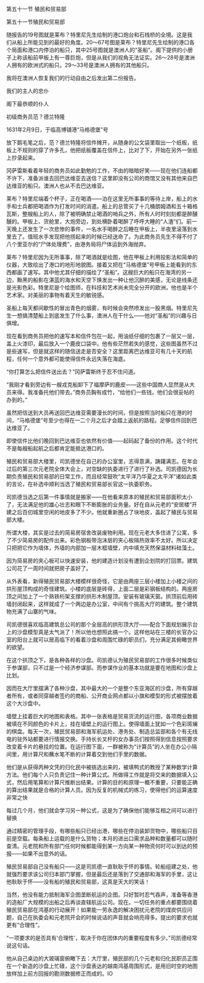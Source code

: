 

第五十一节 殖民和贸易部

第五十一节殖民和贸易部

随报告的19号图就是莱布？特里尼先生绘制的港口炮台和石栈桥的全境。这是我们从船上所能见到的最好的角度。20～67号图是莱布？特里尼先生绘制的港口各个局面和港口内停泊的船只，其中25号图就是澳洲人的“圣船”。阁下提供的小册子上称该船前甲板上有一尊巨炮，但是从我们的视角无法证实。26～28号是澳洲人拥有的欧洲式的船只。29～33号是澳洲人拥有的其他船只。

我将在澳洲人恢复我们的行动自由之后发出第二份报告。

我们的主人的忠仆

阁下最恭顺的仆人

初级商务员范？德兰特隆

1631年2月9日，于临高博铺港“马格德堡”号

放下鹅毛笔之后，范？德兰特隆将信件摊开，从随身的公文袋里取出一个纸板，纸板上不规则的穿了许多孔，他把纸板覆盖在信件上，比对了下，开始在另外一张纸上抄录起来。

冈萨雷斯看着年轻的商务员如此勤勉的工作，不由的暗暗好笑――现在他们连船都不许下，准备派谁去回巴达维亚去送信？这里即没有公司的商馆又没有其他来自巴达维亚的船只。澳洲人也从不去巴达维亚。

莱布？特里尼端着个杯子，正在喝酒――泊在这里无所事事的等待上岸，船上的水手和士兵都把喝酒作为打发时间的消遣。船上的总管买了十几桶朗姆酒和五十箱格瓦斯，整艘船上的人，除了被明确禁止喝酒的哨兵之外，所有人时时刻刻都是醉醺醺的。甲板上、货舱里，大炮旁边，到处横卧着喝醉了呼呼大睡的“人渣”们。前一天晚上还发生了一次悲惨的事件，一名水手喝醉之后睡在甲板上，半夜里滚落到水里去了。值班水手发现把他捞起来的时候已经送命了。为此商务员先生不得不付了八个里亚尔的“尸体处理费”，由港务局将尸体运到外海抛弃。

莱布？特里尼因为无所事事，除了喝酒就是绘图，他在甲板上利用投影法和简单的仪器，大致绘出了港口的地形地貌图。接着又把在“马格德堡”号甲板上能看到的东西都画了速写。其中他尤其仔细的描绘了“圣船”。这艘巨大的船只在海湾的另一边，黝黑的船影在湛蓝的海水和天空下焕发出一种让他沉醉的美感，无论是线条还是光影色彩。特里尼是个绘图师，在科技和艺术尚未完全分开的欧洲，他也是半个艺术家。对美丽的事物有着天生的敏锐感。

圣船上每天都间歇性的冒出青色的烟雾，有时候会突然喷发出一股黑烟。特里尼先生一想搞清楚船上到底发生了什么事，澳洲人在干什么――他对“圣船”的兴趣与日俱增。

现在看到商务员把他的速写本和信件包在一起，用油纸仔细的包裹了一层又一层，盖上火漆印，最后放入一个鹿皮口袋中。他有些茫然若失的感觉，这些图虽然不过是些速写，但是就这样的随信送走是否安全？这里距离巴达维亚可有几十天的航程，任何一个意外都可能使得信件永远失落在海底。

“你打算怎么把信件送出去？”冈萨雷斯终于忍不住问道。

“我刚才看到旁边有一艘戎克船卸下了福摩萨的鹿皮――这些中国商人显然是从大员来得。我准备托他们带去。”商务员胸有成竹，“给他们一些钱。他们会很妥帖的办到的。”

虽然把信送到大员再送回巴达维亚需要漫长的时间，但是按照当时船只在港的时间，“马格德堡”号至少也得在一二个月之后才会踏上返航的路程。足够信件回到巴达维亚了。

即使信件比他们晚回到巴达维亚也依然有价值――起码起了备份的作用。这个时代不是每艘船起航之后都肯定能抵达港口的。

殖民和贸易部大楼里，司凯德坐在自己的办公室里，志得意满，踌躇满志。在年会过后的第三次元老院全体大会上，对空缺的执委进行了进行了补选。司凯德因为长期负责殖民和贸易部的日常工作，而且经常鼓吹“太平洋乃华夏之太平洋”诸如此类的言论，在补选中顺利当选了殖民和贸易部长官这一执委职务。

司凯德当选之后第一件事情就是搬家――在他看来原本的殖民和贸易部面积太小了，无法满足他的雄心壮志和眼下不断膨胀的业务量。好在自从元老的“安居楼”开建之后百仞城里空闲的地皮多了不少。他就重新圈占了块地皮，盖起了殖民与贸易部大楼。

所谓大楼，其实是过去的简易房宿舍改装废物利用。现在元老大多住进了公寓，多了不少简易房的配件出来。彩色钢板带泡沫层的夹心板隔热效率不太好。所以决定只把把它作为墙体，外墙的内部加一层木框墙壁，内中填充天然保温材料硅藻土。

因为简易房的夹心板可以快速安装，他的建造计划没有遭到企划院的打回票。建筑公司花了一周时间就把房子盖好了。

从外表看，新得殖民贸易部大楼模样很奇怪，它是由两座三层小楼加上小楼之间的拱形屋顶构成的奇怪建筑。小楼的底层是砖得，上面二层是彩钢板结构的。两座房顶之间加上了一个熟铁桁架支撑的拱形木制屋顶。安装有玻璃天窗。拱顶前后用砖墙封闭起来，这样就成了一个两边是办公室，中间有个挑高大厅的建筑。整个建筑物充满了山寨的气味。

司凯德很喜欢临高建筑总公司的那个全层高的拱形顶大厅――配合下面规划展示台上的沙盘模型真是太气派了！所以他也想照此搞一个。这样他站在三楼的长官办公室的阳台上就可以居高临下的看着沙盘和周围忙碌的职员们，充分满足其俯瞰世界的欲望。

在这个拱顶之下，是各种各样的沙盘。司凯德认为殖民贸易部的工作很多时候类似于参谋部，只不过是一个经济参谋部。而参谋作业的基本功就是要在地图和沙盘上比划。

因而在大厅里摆满了各种沙盘，其中最大的一个是整个东亚海区的沙盘，所有穿越者所有，或者同穿越者签约的商船、公开商业网点都以小旗和模型的形式被摆放着这个大沙盘中。

墙壁上挂着巨大的地图和表格。其中一张表格是贸易货流的运行图，各项商业数据被填在不同颜色的卡片上，挂在墙壁上的运行图上。使得墙面上犹如一个色彩斑斓的棋盘。每天一次，殖民贸易部和海军航运处、港务处、制造总监部和各个有无线电的驻外站都要进行情报交换。手持长长叉杆的女办事员们按照得到信息按照要求改变着卡片的悬挂的位置。在运行图下面，一群被称为“计算员”的人坐在办公小隔间里，用计算尺和蘸水笔不断的计算着交到他们手里的数据。

他们是从获得丙种文凭的归化民中被挑选出来的，被填鸭式的教授了某种数学计算方法。他们每个人只负责记住一种计算公式。所做得工作就是将交来的数据填入公式，然后用笔算和计算尺推断出结果。计算的目的和原理一概不重要，只要能正确的算出结果就是合格的计算人员。因为反复的机械式的练习，使得他们的运算速度非常之快

每过几个月，他们就会学习另一种公式，这是为了确保他们能够互相之间可以进行替换

通过精密的管理手段，有哪些船只已经出港，哪些在停泊装卸货物中，哪些船只目前是空载。每条船上运载的是什么货物；本月的进出口需求品种和数量都可以随时查清。元老院和所有部门任何时候都能得到某一方向某一种物资何时可以到达的预报――如果不出意外的话。

殖民贸易部自己没有船只――这是司凯德一直耿耿于怀的事情。轮船组建之处，他就强烈要求该公司归本部门掌握，但是最后还是落到了交通部和海军的手里，这让他耿耿于怀――没有船的殖民和贸易部，这真是天大的笑话！

当然，他没有能力抵制海军企图垄断航运的企图。只好暂时忍气吞声，准备等香港的造船厂大规模的出船之后再谈直辖航运公司。现在。一切任务的重点都要围绕着殖民贸易部在鸿基的行动展开！如果能一劳永逸的解决困扰元老院的煤炭供应问题，自己在执委会和元老院开会的时候说话的声音就会响亮得多。提出的要求也就更有“合理性”。

“一项要求的是否具有‘合理性’，取决于你在团体内的重要程度有多少。”司凯德经常说这句话。

他从自己桌边的大玻璃窗俯瞰下去：大厅里，殖民部的几个元老和归化民职员正围在一个新造的沙盘上忙碌，这个沙盘表达的越南鸿基周围形式，是用旧时空的地图放样加上前方回报的勘测数据修正而成的。IO

